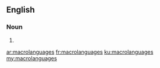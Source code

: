 ==English==

===Noun===
{{head|en|plural}}

# {{plural of|macrolanguage|lang=en|nocat=1}}

[[ar:macrolanguages]]
[[fr:macrolanguages]]
[[ku:macrolanguages]]
[[my:macrolanguages]]